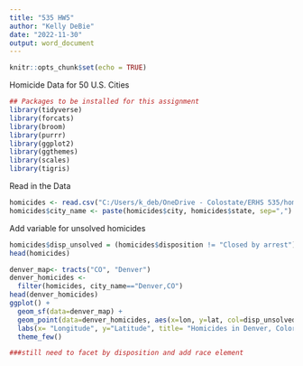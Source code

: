 ```yaml
---
title: "535 HW5"
author: "Kelly DeBie"
date: "2022-11-30"
output: word_document
---
```


```r
knitr::opts_chunk$set(echo = TRUE)
```

Homicide Data for 50 U.S. Cities

```r
## Packages to be installed for this assignment  
library(tidyverse)
library(forcats)  
library(broom)  
library(purrr)  
library(ggplot2)
library(ggthemes) 
library(scales)  
library(tigris)
```

Read in the Data 

```r
homicides <- read.csv("C:/Users/k_deb/OneDrive - Colostate/ERHS 535/homicide-data.csv")  
homicides$city_name <- paste(homicides$city, homicides$state, sep=",")  

```

Add variable for unsolved homicides

```r
homicides$disp_unsolved = (homicides$disposition != "Closed by arrest") 
head(homicides)

```


```r
denver_map<- tracts("CO", "Denver") 
denver_homicides <- 
  filter(homicides, city_name=="Denver,CO")
head(denver_homicides)
ggplot() +
  geom_sf(data=denver_map) +
  geom_point(data=denver_homicides, aes(x=lon, y=lat, col=disp_unsolved)) +
  labs(x= "Longitude", y="Latitude", title= "Homicides in Denver, Colorado", col= "Unsolved Case") +
  theme_few()

###still need to facet by disposition and add race element

```


